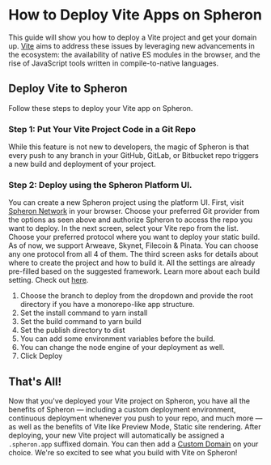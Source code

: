 
# How to Deploy Vite Apps on Spheron

This guide will show you how to deploy a Vite project and get your domain up.
[Vite](https://vitejs.dev/) aims to address these issues by leveraging new advancements in the ecosystem: the availability of native ES modules in the browser, and the rise of JavaScript tools written in compile-to-native languages.

## Deploy Vite to Spheron

Follow these steps to deploy your Vite app on Spheron.

### Step 1: Put Your Vite Project Code in a Git Repo

While this feature is not new to developers, the magic of Spheron is that every push to any branch in your GitHub, GitLab, or Bitbucket repo triggers a new build and deployment of your project.

### Step 2: Deploy using the Spheron Platform UI.

You can create a new Spheron project using the platform UI. First, visit [Spheron Network](https://app.spheron.network/) in your browser.
Choose your preferred Git provider from the options as seen above and authorize Spheron to access the repo you want to deploy.
In the next screen, select your Vite repo from the list.
Choose your preferred protocol where you want to deploy your static build. As of now, we support Arweave, Skynet, Filecoin & Pinata. You can choose any one protocol from all 4 of them.
The third screen asks for details about where to create the project and how to build it. All the settings are already pre-filled based on the suggested framework. Learn more about each build setting. Check out [here](https://docs.spheron.network/deployments/get-started#configuring-the-deployment).

1. Choose the branch to deploy from the dropdown and provide the root directory if you have a monorepo-like app structure.
2. Set the install command to yarn install
3. Set the build command to yarn build
4. Set the publish directory to dist
5. You can add some environment variables before the build.
6. You can change the node engine of your deployment as well.
7. Click Deploy

## That's All!

Now that you've deployed your Vite project on Spheron, you have all the benefits of Spheron — including a custom deployment environment, continuous deployment whenever you push to your repo, and much more — as well as the benefits of Vite like Preview Mode, Static site rendering.
After deploying, your new Vite project will automatically be assigned a `.spheron.app` suffixed domain. You can then add a [Custom Domain](https://docs.spheron.network/domain-and-https/centralized-domain/attach-domain) on your choice.
We're so excited to see what you build with Vite on Spheron!

<Navigation name="Deploy Vite App" />
